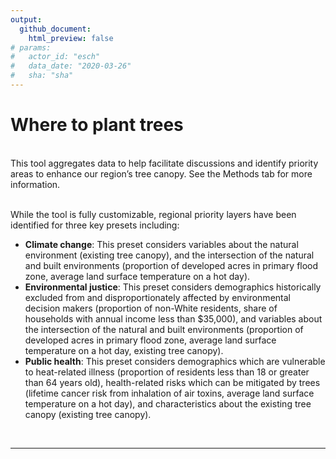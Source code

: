 ```yaml
---
output: 
  github_document:
    html_preview: false
# params: 
#   actor_id: "esch" 
#   data_date: "2020-03-26"
#   sha: "sha"
---
```


# Where to plant trees

<br>
This tool aggregates data to help facilitate discussions and identify priority areas to enhance our region’s tree canopy. See the Methods tab for more information.

<br>
While the tool is fully customizable, regional priority layers have been identified for three key presets including:

- **Climate change**: This preset considers variables about the natural environment (existing tree canopy), and the intersection of the natural and built environments (proportion of developed acres in primary flood zone, average land surface temperature on a hot day). <br>
- **Environmental justice**: This preset considers demographics historically excluded from and disproportionately affected by environmental decision makers (proportion of non-White residents, share of households with annual income less than $35,000), and variables about the intersection of the natural and built environments (proportion of developed acres in primary flood zone, average land surface temperature on a hot day, existing tree canopy).<br>
- **Public health**: This preset considers demographics which are vulnerable to heat-related illness (proportion of residents less than 18 or greater than 64 years old), health-related risks which can be mitigated by trees (lifetime cancer risk from inhalation of air toxins, average land surface temperature on a hot day), and  characteristics about the existing tree canopy (existing tree canopy).

<br>
<hr>
<br>
